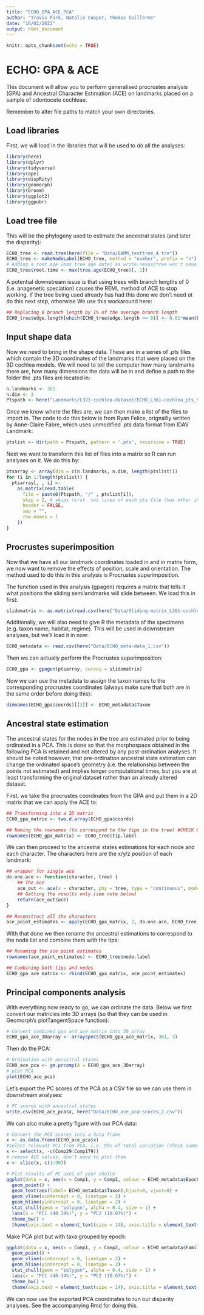 ```yaml
---
title: "ECHO_GPA_ACE_PCA"
author: "Travis Park, Natalie Cooper, Thomas Guillerme"
date: "16/02/2022"
output: html_document
---
```


```r
knitr::opts_chunk$set(echo = TRUE)
```

# ECHO: GPA & ACE

This document will allow you to perform generalised procrustes analysis (GPA) and Ancestral Character Estimation (ACE) on landmarks placed on a sample of odontocete cochleae.  

Remember to alter file paths to match your own directories.

## Load libraries

First, we will load in the libraries that will be used to do all the analyses:

```r
library(here)
library(dplyr)
library(tidyverse)
library(ape)
library(dispRity)
library(geomorph)
library(broom)
library(ggplot2)
library(ggpubr)
```

## Load tree file

This will be the phylogeny used to estimate the ancestral states (and later the disparity):

```r
ECHO_tree <- read.tree(here(file = "Data/BAMM_testtree_4.tre"))
ECHO_tree <- makeNodeLabel(ECHO_tree, method = "number", prefix = "n")
# Adding a root age (max tree age date) as write.nexus/tree won't save root times
ECHO_tree$root.time <- max(tree.age(ECHO_tree)[, 1])
```

A potential downstream issue is that using trees with branch lengths of 0 (i.e. anagenetic speciation) causes the REML method of ACE to stop working. If the tree being used already has had this done we don't need ot do this next step, otherwise We use this workaround here: 
```r
## Replacing 0 branch length by 1% of the average branch length
ECHO_tree$edge.length[which(ECHO_tree$edge.length == 0)] <- 0.01*mean(ECHO_tree$edge.length)
```

## Input shape data

Now we need to bring in the shape data. These are in a series of .pts files which contain the 3D coordinates of the landmarks that were placed on the 3D cochlea models. We will need to tell the computer how many landmarks there are, how many dimensions the data will be in and define a path to the folder the .pts files are located in: 

```r
n.landmarks <- 361
n.dim <- 3
Ptspath <- here("Landmarks/L371-cochlea-dataset/ECHO_L361-cochlea_pts_90-taxa/")
```

Once we know where the files are, we can then make a list of the files to import in. The code to do this below is from Ryan Felice, orignallly written by Anne-Claire Fabre, which uses unmodified .pts data format from IDAV Landmark:

```r
ptslist <- dir(path = Ptspath, pattern = '.pts', recursive = TRUE)
```

Next we want to transform this list of files into a matrix so R can run analyses on it. We do this by:

```r
ptsarray <- array(dim = c(n.landmarks, n.dim, length(ptslist)))
for (i in 1:length(ptslist)) {
  ptsarray[, , i] <-
    as.matrix(read.table(
      file = paste0(Ptspath, "/" , ptslist[i]),
      skip = 2, # skips first  two lines of each pts file (has other info in them)
      header = FALSE,
      sep = "",
      row.names = 1
    ))
}
```

## Procrustes superimposition

Now that we have all our landmark coordinates loaded in and in matrix form, we now want to  remove the effects of position, scale and orientation. The method used to do this in this analysis is Procrustes superimposition.  

The function used in this analysis (gpagen) requires a matrix that tells it what positions the sliding semilandmarks will slide between. We load this in first:

```r
slidematrix <- as.matrix(read.csv(here("Data/Sliding-matrix_L361-cochlea-dataset_1.csv")))
```

Additionally, we will also need to give R the metadata of the specimens (e.g. taxon name, habitat, regime). This will be used in downstream analyses, but we'll load it in now:

```r
ECHO_metadata <- read.csv(here("Data/ECHO_meta-data_1.csv"))
```

Then we can actually perform the Procrustes superimposition:

```r
ECHO_gpa <- gpagen(ptsarray, curves = slidematrix)
```

Now we can use the metadata to assign the taxon names to the corresponding procrustes coordinates (always make sure that both are in the same order before doing this):

```r
dimnames(ECHO_gpa$coords)[[3]] <- ECHO_metadata$Taxon
```

## Ancestral state estimation

The ancestral states for the nodes in the tree are estimated prior to being ordinated in a PCA. This is done so that the morphospace obtained in the following PCA is retained and not altered by any post-ordination analyses. It should be noted however, that pre-ordination ancestral state estimation can change the ordinated space's geometry (i.e. the relationship between the points not estimated) and implies longer computational times, but you are at least transforming the original dataset rather than an already altered dataset.

First, we take the procrustes coordinates from the GPA and put them in a 2D matrix that we can apply the ACE to:

```r
## Transforming into a 2D matrix
ECHO_gpa_matrix <- two.d.array(ECHO_gpa$coords)

## Naming the rownames (to correspond to the tips in the tree) #CHECK ORDER OF TAXA
rownames(ECHO_gpa_matrix) <- ECHO_tree$tip.label
```

We can then proceed to the ancestral states estimations for each node and each character.
The characters here are the x/y/z position of each landmark:

```r
## wrapper for single ace
do.one.ace <- function(character, tree) {
    ## The ace
    ace_out <- ace(x = character, phy = tree, type = "continuous", model = "BM")
    ## Getting the results only (see note below)
    return(ace_out$ace)
}

## Reconstruct all the characters
ace_point_estimates <- apply(ECHO_gpa_matrix, 2, do.one.ace, ECHO_tree)
```

With that done we then rename the ancestral estimations to correspond to the node list and combine them with the tips:

```r
## Renaming the ace point estimates
rownames(ace_point_estimates) <- ECHO_tree$node.label

## Combining both tips and nodes
ECHO_gpa_ace_matrix <- rbind(ECHO_gpa_matrix, ace_point_estimates)
```

## Principal components analysis

With everything now ready to go, we can ordinate the data. Below we first convert our matricies into 3D arrays (so that they can be used in Geomorph's plotTangentSpace function):

```r
# Convert combined gpa and ace matrix into 3D array
ECHO_gpa_ace_3Darray <- arrayspecs(ECHO_gpa_ace_matrix, 361, 3)
```

Then do the PCA:

```r
# Ordination with ancestral states
ECHO_ace_pca <- gm.prcomp(A = ECHO_gpa_ace_3Darray)
# plot PCA
plot(ECHO_ace_pca)
```

Let's export the PC scores of the PCA as a CSV file so we can use them in downstream analyses:

```r
# PC scores with ancestral states
write.csv(ECHO_ace_pca$x, here("Data/ECHO_ace_pca-scores_2.csv"))
```

We can also make a pretty figure with our PCA data:

```r
# Convert the PCA scores into a data frame
x <- as.data.frame(ECHO_ace_pca$x)
#select relevant PCs from PCA, i.e. 95% of total variation (check summary to find out how many PCs are required)
x <- select(x, -c(Comp29:Comp179))
# remove ACE values, don't need to plot them
x <- slice(x, c(1:90))

# Plot results of PC axes of your choice
ggplot(data = x, aes(x = Comp1, y = Comp2, colour = ECHO_metadata$Epoch, label = ECHO_metadata$Taxon, fill = ECHO_metadata$Epoch)) + 
  geom_point() + 
  geom_text(aes(label= ECHO_metadata$Taxon),hjust=0, vjust=0) +
  geom_vline(xintercept = 0, linetype = 2) +
  geom_hline(yintercept = 0, linetype = 2) +
  stat_chull(geom = "polygon", alpha = 0.4, size = 1) +
  labs(x = "PC1 (40.34%)", y = "PC2 (10.07%)") +
  theme_bw() +
  theme(axis.text = element_text(size = 14), axis.title = element_text(size=18)) 
```         

Make PCA plot but with taxa grouped by epoch:

```r
ggplot(data = x, aes(x = Comp1, y = Comp2, colour = ECHO_metadata$Family, fill = ECHO_metadata$Family)) + 
  geom_point() + 
  geom_vline(xintercept = 0, linetype = 2) +
  geom_hline(yintercept = 0, linetype = 2) +
  stat_chull(geom = "polygon", alpha = 0.4, size = 1) +
  labs(x = "PC1 (40.34%)", y = "PC2 (10.07%)") +
  theme_bw() +
  theme(axis.text = element_text(size = 14), axis.title = element_text(size=18))
```

We can now use the exported PCA coordinates to run our disparity analyses. See the accompanying Rmd for doing this.